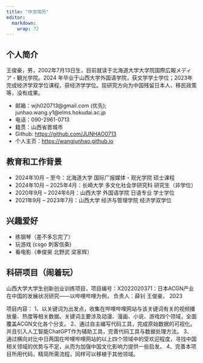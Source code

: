 ```yaml
---
title: "中文简历"
editor: 
  markdown: 
    wrap: 72
---
```


## 个人简介

王俊豪，男，2002年7月13日生，目前就读于北海道大学大学院国際広報メディア・観光学院。2024 年毕业于山西大学外国语学院，获文学学士学位；2023年完成经济学双学位课程，获经济学学位。现研究方向为中国残留日本人、移民政策等，没有成果。

- 邮箱：wjh020713@gmail.com (优先); junhao.wang.y1@elms.hokudai.ac.jp 
- 电话：090-2961-0713
- 籍贯：山西省晋城市 
- Github: <https://github.com/JUNHAO0713>
- 个人主页：<https://wangjunhao.github.io>

## 教育和工作背景

- 2024年10月 – 至今：北海道大学 国际广报媒体・观光学院 硕士课程
- 2024年10月 – 2025年4月：长崎大学 多文化社会学研究科 研究生（非学位）
- 2020年9月 – 2024年6月：山西大学 外国语学院 日语专业 学士学位
- 2021年9月 – 2023年7月：山西大学 经济与管理学院 经济学双学位


## 兴趣爱好

- 练钢琴（差不多忘完了）
- 玩游戏 (csgo 刺客信条)
- 看电影（奉俊昊 北野武 梁家辉）


## 科研项目（闹着玩）

山西大学大学生创新创业训练项目，项目编号：X2022020371：日本ACGN产业在中国的发展状况研究——以哔哩哔哩为例， 负责人：薛钊 王俊豪， 2023

项目内容：
1、以关键词为出发点，收集在哔哩哔哩网站与该关键词有关的视频播放量、热度等相关数据。关键词主要涉及动漫、漫画、小说、游戏四个领域，全面覆盖ACGN文化各个分支。
2、通过自主编写代码工具，完成原始数据的可视化。并且引入人工智能ChatGPT作为辅助工具，完善代码工具与数据处理方法。
3、通过横向对比中日两国在哔哩哔哩网站的以上四个领域中的受欢迎程度，寻找中国相关领域的优势与不足，从而为加强中国文化影响力提供一些启发。
4、完善本项目所用代码，精简所需流程，同样可以移植于其他领域。

